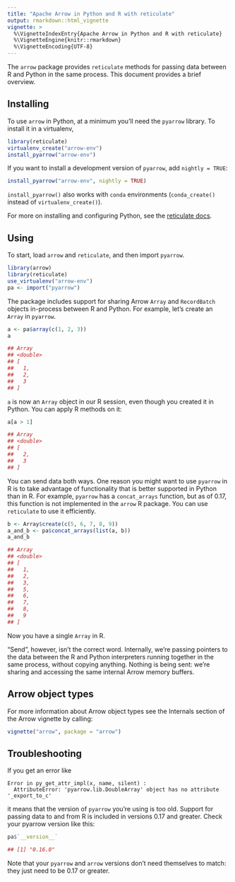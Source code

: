 ```yaml
---
title: "Apache Arrow in Python and R with reticulate"
output: rmarkdown::html_vignette
vignette: >
  %\VignetteIndexEntry{Apache Arrow in Python and R with reticulate}
  %\VignetteEngine{knitr::rmarkdown}
  %\VignetteEncoding{UTF-8}
---
```


The `arrow` package provides `reticulate` methods for passing data between
R and Python in the same process. This document provides a brief overview.

## Installing

To use `arrow` in Python, at a minimum you'll need the `pyarrow` library.
To install it in a virtualenv,

```r
library(reticulate)
virtualenv_create("arrow-env")
install_pyarrow("arrow-env")
```

If you want to install a development version of `pyarrow`,
add `nightly = TRUE`:

```r
install_pyarrow("arrow-env", nightly = TRUE)
```

`install_pyarrow()` also works with `conda` environments
(`conda_create()` instead of `virtualenv_create()`).

For more on installing and configuring Python,
see the [reticulate docs](https://rstudio.github.io/reticulate/articles/python_packages.html).

## Using

To start, load `arrow` and `reticulate`, and then import `pyarrow`.

```r
library(arrow)
library(reticulate)
use_virtualenv("arrow-env")
pa <- import("pyarrow")
```

The package includes support for sharing Arrow `Array` and `RecordBatch`
objects in-process between R and Python. For example, let's create an `Array`
in `pyarrow`.

```r
a <- pa$array(c(1, 2, 3))
a

## Array
## <double>
## [
##   1,
##   2,
##   3
## ]
```

`a` is now an `Array` object in our R session, even though you created it in Python.
You can apply R methods on it:

```r
a[a > 1]

## Array
## <double>
## [
##   2,
##   3
## ]
```

You can send data both ways. One reason you might want to use `pyarrow` in R is
to take advantage of functionality that is better supported in Python than in R.
For example, `pyarrow` has a `concat_arrays` function, but as of 0.17, this
function is not implemented in the `arrow` R package. You can use `reticulate`
to use it efficiently.

```r
b <- Array$create(c(5, 6, 7, 8, 9))
a_and_b <- pa$concat_arrays(list(a, b))
a_and_b

## Array
## <double>
## [
##   1,
##   2,
##   3,
##   5,
##   6,
##   7,
##   8,
##   9
## ]
```

Now you have a single `Array` in R.

"Send", however, isn't the correct word. Internally, we're passing pointers to
the data between the R and Python interpreters running together in the same
process, without copying anything. Nothing is being sent: we're sharing and
accessing the same internal Arrow memory buffers.

## Arrow object types

For more information about Arrow object types see the Internals section of
the Arrow vignette by calling:

```r
vignette("arrow", package = "arrow")
```

## Troubleshooting

If you get an error like

```
Error in py_get_attr_impl(x, name, silent) :
  AttributeError: 'pyarrow.lib.DoubleArray' object has no attribute '_export_to_c'
```

it means that the version of `pyarrow` you're using is too old.
Support for passing data to and from R is included in versions 0.17 and greater.
Check your pyarrow version like this:

```r
pa$`__version__`

## [1] "0.16.0"
```

Note that your `pyarrow` and `arrow` versions don't need themselves to match:
they just need to be 0.17 or greater.
